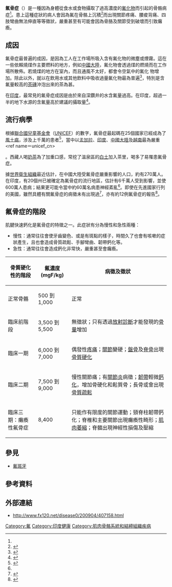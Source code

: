 {{medical}}
{{DiseaseDisorder infobox |
  Name        = 氟骨症 |
  ICD10       = {{ICD10|M|85|1|m|80}} |
  ICD9        = {{ICD9|733.9}} |
}}
'''氟骨症'''（{{lang|en|'''Skeletal fluorosis'''}}）是一種因為身體從食水或食物攝取了過高濃度的[[氟化物|氟化物]]而引起的骨骼病症<ref name=unicef_wes_en />。患上這種症狀的病人會因為氟在骨骼上沉積<ref>{{Cite web |url=http://www.fx120.net/disease0/fugz/ |title=存档副本 |accessdate=2010-07-08 |archive-date=2010-07-05 |archive-url=https://web.archive.org/web/20100705104341/http://www.fx120.net/disease0/fugz/ |dead-url=no }}</ref>而出現關節疼痛、腰痠背痛、四肢彎曲無法伸直等等徵狀，嚴重甚至有可能會因為骨胳及關節受到破壞而引致癱瘓。

== 成因 ==

氟骨症最普遍的成因，是因為工人在工作場所吸入含有氟化物的微塵或煙霧。這在一些依賴燒煤作主要燃料的地方，例如[[中國大陸|中國大陸]]，氟化物會透過煤的燃燒而在工作場所散佈。若燒煤的地方在室內，而且通風不太好，都會令空氣中的氟化 物增加。除此以外，就以在飲用水或其他飲料中吸收過量氟化物最為普遍<ref name=cdc>{{cite web |url=http://www.cdc.gov/fluoridation/safety/nrc_report.htm |title=CDC Statement on the 2006 National Research Council (NRC) Report on Fluoride in Drinking Water |date=2009-08-24 |author=[[美国疾病控制与预防中心|美国疾病控制与预防中心]] |access-date=2010-07-08 |archive-url=https://web.archive.org/web/20140109183156/http://www.cdc.gov/fluoridation/safety/nrc_report.htm |archive-date=2014-01-09 |dead-url=yes }}</ref>，特別是含氟量較高的[[茶磚|茶磚]]沖泡出來的茶為甚。

在[[印度|印度]]，最常見的氟骨症成因是由於來自深鑽井的水含氟量過高。在印度，超過一半的地下水源的含氟量高於建議的攝取量<ref name=Reddy>{{cite journal |author=Reddy DR |title=Neurology of endemic skeletal fluorosis |journal=Neurol India |volume=57 |issue=1 |pages=7–12 |year=2009 |pmid=19305069 |doi=10.4103/0028-3886.48793 |url=http://neurologyindia.com/article.asp?issn=0028-3886;year=2009;volume=57;issue=1;spage=7;epage=12;aulast=Reddy |access-date=2010-07-08 |archive-date=2018-10-20 |archive-url=https://web.archive.org/web/20181020095048/http://www.neurologyindia.com/article.asp?issn=0028-3886;year=2009;volume=57;issue=1;spage=7;epage=12;aulast=Reddy |dead-url=no }}</ref>。

== 流行病學 ==

根據[[聯合國兒童基金會|聯合國兒童基金會]]（[[UNICEF|UNICEF]]）的數字，氟骨症最起碼在25個國家已經成為了[[風土病|風土病]]，涉及上千萬的患者<ref name=unicef_wes_en>{{cite web |url=http://www.unicef.org/wes/index_wes_related.html |title=UNICEF - Water, environment and sanitation - Common water and sanitation-related diseases |accessdate=2007-09-17 |format= |work= |archive-date=2007-09-13 |archive-url=https://web.archive.org/web/20070913212947/http://www.unicef.org/wes/index_wes_related.html |dead-url=no }}</ref>，當中以[[孟加拉|孟加拉]]、[[印度|印度]]、[[中國大陸|中國大陸]]及[[越南|越南]]最為嚴重<ref name＝unicef_cn>{{Cite web |url=http://www.unicef.org/chinese/wash/index_43106.html |title=存档副本 |accessdate=2010-07-08 |archive-date=2012-06-16 |archive-url=https://web.archive.org/web/20120616091214/http://www.unicef.org/chinese/wash/index_43106.html |dead-url=no }}</ref>。西藏人喝[[奶茶|奶茶]]為了加重口感，常挖了溫泉區的[[白土|白土]]加入茶里，喝多了易罹患氟骨症。

據[[世界衛生組織|世界衛生組織]]最近估計，在中國大陸受氟骨症嚴重影響的人口，約有270萬人。在印度，有20個州已被確定為氟骨症的流行地區，估計有6千萬人受到影響，並使600萬人患病；結果更可能令當中約60萬名病患神經紊亂<ref name=Reddy/>。即使在先進國家行列的美國，雖然具體有關氟骨症的病徵未有出現過<ref>{{Cite web |url=http://www.cdc.gov/fluoridation/safety/nrc_report.htm |title=存档副本 |access-date=2010-07-08 |archive-url=https://web.archive.org/web/20140109183156/http://www.cdc.gov/fluoridation/safety/nrc_report.htm |archive-date=2014-01-09 |dead-url=yes }}</ref>，亦有約12例氟骨症的報告<ref>{{Cite web |url=http://www.slweb.org/CEN.skeletal-fluorosis.html |title=存档副本 |accessdate=2010-07-08 |archive-date=2010-07-14 |archive-url=https://web.archive.org/web/20100714113626/http://www.slweb.org/CEN.skeletal-fluorosis.html |dead-url=no }}</ref>。

== 氟骨症的階段 ==
肌腱快速鈣化是氟骨症的特徵之一。此症狀有分為慢性和急性兩種：
* 慢性：通常往往會使牙齒變色、或是有斑點的樣子，時間久了也會有咳嗽的症狀產生，且也會造成骨質疏鬆、手腳彎曲、韌帶鈣化等。
* 急性：通常往往會造成鈣化非常快，嚴重甚至會癱瘓。

{| border=1 cellpadding=5 cellspacing=0
|- bgcolor=lightblue
! 骨質硬化性的階段
! 氟濃度 (mgF/kg)
! 病徵及徵狀
|-
| 正常骨骼
| 500 到 1,000
| 正常
|-
| 臨床前階段
| 3,500 到 5,500
| 無徵狀；只有透過[[放射診斷|放射診斷]]才能發現的[[骨量|骨量]]增加
|-
| 臨床一期
| 6,000 到 7,000
| 偶發性[[疼痛|疼痛]]；[[關節|關節]]變硬；[[盤骨|盤骨]]及[[脊骨|脊骨]]出現[[骨質硬化|骨質硬化]]
|-
| 臨床二期
| 7,500 到 9,000
| 慢性關節痛；有[[關節炎|關節炎]]病徵；[[韌帶|韌帶]]輕微[[鈣化|鈣化]]，增加骨硬化和鬆質骨；長骨或會出現[[骨質疏鬆|骨質疏鬆]]
|-
| 臨床三期：癱瘓性氟骨症
| 8,400
| 只能作有限度的關節運動；頸脊柱韌帶鈣化；脊椎和主要關節出現癱瘓性畸形；[[肌肉萎縮|肌肉萎縮]]；脊髓出現神經性損傷及壓縮
|}

==參見==
*[[氟斑牙|氟斑牙]]

== 參考資料 ==
{{reflist}}

== 外部連結 ==
*http://www.fx120.net/disease0/200904/407158.html {{Wayback|url=http://www.fx120.net/disease0/200904/407158.html |date=20090925044455 }}
[[Category:氟|Category:氟]]
[[Category:印度健康|Category:印度健康]]
[[Category:肌肉骨骼系統和結締組織疾病|Category:肌肉骨骼系統和結締組織疾病]]